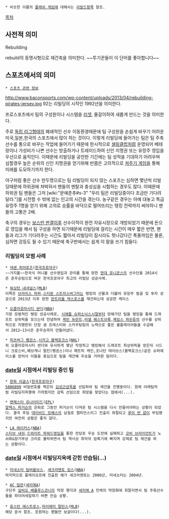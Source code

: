  * 비슷한 이름의 [[플래쉬 게임]]에 대해서는 [[리빌드]]항목 참조.

[[목차]]
== 사전적 의미 ==
Rebuilding

rebuild의 동명사형으로 재건축을 의미한다. ~~투기꾼들이 이 단어를 좋아합니다~~

== 스포츠에서의 의미 ==
 * [[스포츠 관련 정보]]

http://www.baconsports.com/wp-content/uploads/2013/04/rebuilding-pirates-jersey.jpg
92는 리빌딩의 시작인 1992년을 의미한다.

프로스포츠에서 팀의 구성원이나 시스템을 [[리셋]], 물갈이하여 새롭게 만드는 것을 의미한다.

주로 [[독립 리그]]형태의 폐쇄적인 선수 이동환경때문에 팀 구성원을 손쉽게 바꾸기 어려운 미국,일본,한국의 스포츠에서 많이 하는 것이다. 이렇게 리빌딩에 들어가는 팀은 팀 주축선수를 통으로 바꾸는 작업에 들어가기 때문에 한시적으로 [[셀링클럽]]처럼 운영되어 베테랑이나 가성비가 나쁜 선수는 방출하거나 트레이드하여 신인 지명권 또는 유망주 영입을 우선으로 움직인다. 이때문에 리빌딩을 공언한 기간에는 팀 성적을 기대하기 어려우며 심할경우 높은 순위의 신인 지명권을 얻기위해 반쯤은 고의적으로 [[져주기 게임]]을 통해 미래를 도모하기까지 한다. 

야구처럼 좋은 선수 한두명으로는 팀 리빌딩이 되지 않는 스포츠는 심하면 몇년씩 리빌딩때문에 하위권에 쳐박혀서 팬들의 멘탈과 충성심을 시험하는 경우도 많다. 이때문에 하위권 팀 팬들은 그저 [wiki:"문예춘추#s-3" "우리 팀은 리빌딩중이다 조금만 기다려달라."]를 시전할 수 밖에 없는 인고의 시간을 겪는다. 농구같은 경우는 아예 대놓고 특급 유망주 1명을 얻기 위해 고의로 승률을 바닥으로 떨어뜨리는 탱킹 전략까지 써야하니 팬들의 고통은 2배.

축구의 경우는 [[보스만 판결]]이후 선수이적이 완전 자유시장으로 개방되었기 때문에 돈으로 영입을 해서 팀 구성을 하면 되기때문에 리빌딩에 걸리는 시간이 매우 짧은 반면, 팬들과 리그가 기다려주는 시간도 짧아서 리빌딩이 잠시라도 헛나갔다간 폭풍까임은 물론, 심하면 강등도 될 수 있기 때문에 축구판에서는 쉽게 이 말을 쓰기 힘들다.

=== 리빌딩의 모범 사례 ===
 * [[넥센 히어로즈]]([[한국프로야구]])
 ~~거지볼~~한국식 머니볼 선수영입과 관리를 통해 망한 [[현대 유니콘스]]의 선수단을 2014시즌 준우승팀으로 바꾼 한국프로야구 최고의 리빌딩 성공사례.

 * [[워싱턴 내셔널스]]([[MLB]])
 이쪽은 [[브라이스 하퍼]],[[스티븐 스트라스버그]]라는 탱킹의 산물과 더불어 유망주 발굴 및 투자 성공으로 2013년 이후 망한 [[몬트리올 엑스포스]]를 재건하는데 성공한 케이스

 * [[오클라호마시티 썬더]]([[NBA]])
 가장 모범적인 탱킹 성공사례로, [[시애틀 슈퍼소닉스]]시절부터 망해가던 팀을 탱킹을 통해 드래프트 상위픽을 모으는데 전념하여 [[케빈 듀란트]],[[러셀 웨스트브룩]],[[제임스 하든]]등의 선수를 상위픽으로 지명한뒤 단장 샘 프레스티와 스카우팅팀의 노력으로 좋은 롤플레이어들을 수급해서 2012~13시즌 준우승까지 만들어냈다.

 * [[피츠버그 펭귄스]],[[시카고 블랙호크스]]([[NHL]])
 위 오클라호마시티 썬더와 유사하게 몇년 작정하고 탱킹해서 드래프트 최상위픽을 얻은뒤 시드니 크로스비,예브게니 말킨(펭귄스)이나 패트릭 케인,조나단 테이브스(블랙호크스)같은 슈퍼에이스를 얻어서 이들을 중심으로 팀을 재건해 우승을 거머쥔 팀이다. 

=== [[date]]일 시점에서 리빌딩 중인 팀 ===
 * [[한화 이글스]]([[한국프로야구]])
 [[5886899]] 비밀번호를 찍은뒤 [[김성근]]감독을 선임하여 팀 재건을 진행중이다. 원래 아래팀처럼 리빌딩지옥행에 가까웠지만 감독 선임으로 희망을 찾았다는 점에서(...).

 * [[맨체스터 유나이티드]]([[EPL]])
 [[알렉스 퍼거슨]]의 은퇴로 그동안 퍼거슨이 다져온 팀 시스템을 다시 만들어야하는 상황이 되었다. 결국 후임 [[데이비드 모예스]]의 삽질로 챔피언스리그 진출이 좌절되고 [[루이 반 갈]]이 부임했지만 여전히 상황은 좋지 않다.

 * [[LA 레이커스]]([[NBA]])
 [[스티브 내쉬]],[[드와이트 하워드]]영입을 통한 전당포 우승 도전에 실패하고 [[코비 브라이언트]]가 노쇠화&장기부상 크리로 몰락하면서 팀 역사상 최악의 암흑기에 빠지며 강제로 팀 재건을 하는 상황이다.

=== [[date]]일 시점에서 리빌딩지옥에 갇힌 안습팀(...) ===
 * [[미네소타 팀버울브스]], [[새크라멘토 킹스]]([[NBA]])
 마지막으로 플레이오프에 진출한 해가 새크라멘토는 2006년, 미네소타는 2004년.

 * [[AC 밀란]]([[세리에A]])
 구단주 [[실비오 베를루스코니]]의 막장 행각과 [[세리에 A]] 전체의 막장화에 휘말리면서 팀 주축선수들을 파이어세일하기 바쁜 안습 상황.
 
 * [[휴스턴 애스트로스]],[[마이애미 말린스]]([[MLB]])
 해당 문서 참조. 응원하는 팬들만 보살이다(...).
